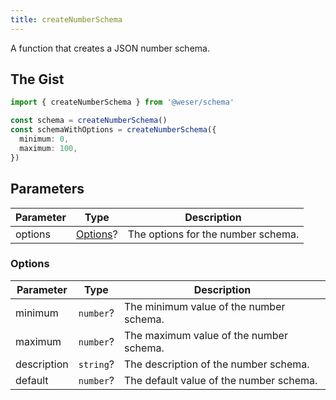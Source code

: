 ```yaml
---
title: createNumberSchema
---
```


A function that creates a JSON number schema.

## The Gist

```ts
import { createNumberSchema } from '@weser/schema'

const schema = createNumberSchema()
const schemaWithOptions = createNumberSchema({
  minimum: 0,
  maximum: 100,
})
```

## Parameters

| Parameter | Type                 | Description                        |
| --------- | -------------------- | ---------------------------------- |
| options   | [Options](#options)? | The options for the number schema. |

### Options

| Parameter   | Type      | Description                             |
| ----------- | --------- | --------------------------------------- |
| minimum     | `number`? | The minimum value of the number schema. |
| maximum     | `number`? | The maximum value of the number schema. |
| description | `string`? | The description of the number schema.   |
| default     | `number`? | The default value of the number schema. |
